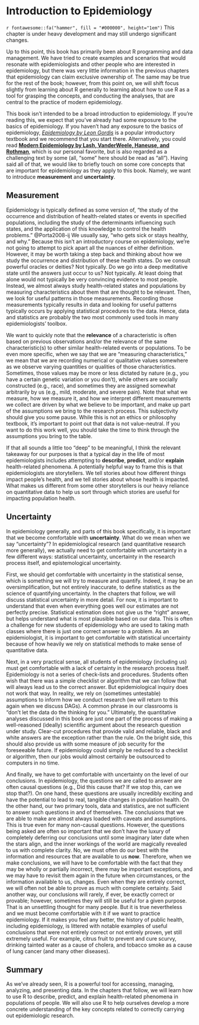 # Introduction to Epidemiology

<!-- 

Hidden comments placeholder

To preview:
bookdown::preview_chapter("chapters/10_part_intro_epi/01_intro_epi.Rmd")

👆**Here's what we did above:**

Need to add some pics and/or charts. See PPT slides 

-->

<p class="under-construction"> `r fontawesome::fa("hammer", fill = "#000000", height="1em")` This chapter is under heavy development and may still undergo significant changes. </p>

Up to this point, this book has primarily been about R programming and data management. We have tried to create examples and scenarios that would resonate with epidemiologists and other people who are interested in epidemiology, but there was very little information in the previous chapters that epidemiology can claim exclusive ownership of. The same may be true for the rest of the book; however, from this point on, we will shift focus slightly from learning about R generally to learning about how to use R as a tool for grasping the concepts, and conducting the analyses, that are central to the practice of modern epidemiology.

This book isn't intended to be a broad introduction to epidemiology. If you're reading this, we expect that you've already had some exposure to the basics of epidemiology. If you haven't had any exposure to the basics of epidemiology, [*Epidemiology by Leon Gordis*](https://www.us.elsevierhealth.com/gordis-epidemiology-9780323552295.html) is a popular introductory textbook and we recommend that you start there. Alternatively, you could read [**Modern Epidemiology by Lash, VanderWeele, Haneuse, and Rothman**](https://shop.lww.com/Modern-Epidemiology/p/9781451193282), which is our personal favorite, but is also regarded as a challenging text by some (all, "some" here should be read as "all"). Having said all of that, we would like to briefly touch on some core concepts that are important for epidemiology as they apply to this book. Namely, we want to introduce **measurement** and **uncertainty**.

## Measurement

Epidemiology is typically defined as some version of, "the study of the occurrence and distribution of health-related states or events in specified populations, including the study of the determinants influencing such states, and the application of this knowledge to control the health problems." @Porta2008-ij We usually say, "who gets sick or stays healthy, and why." Because this isn't an introductory course on epidemiology, we're not going to attempt to pick apart all the nuances of either definition. However, it may be worth taking a step back and thinking about how we study the occurrence and distribution of these health states. Do we consult powerful oracles or deities? Not typically. Do we go into a deep meditative state until the answers just occur to us? Not typically. At least doing that alone would not typically be very convincing evidence to most people. Instead, we almost always study health-related states and populations by measuring characteristics about them that are thought to be relevant. Then, we look for useful patterns in those measurements. Recording those measurements typically results in data and looking for useful patterns typically occurs by applying statistical procedures to the data. Hence, data and statistics are probably the two most commonly used tools in many epidemiologists' toolbox.

We want to quickly note that the **relevance** of a characteristic is often based on previous observations and/or the relevance of the same characteristic(s) to other similar health-related events or populations. To be even more specific, when we say that we are "measuring characteristics," we mean that we are recording numerical or qualitative values somewhere as we observe varying quantities or qualities of those characteristics. Sometimes, those values may be more or less dictated by nature (e.g., you have a certain genetic variation or you don't), while others are socially constructed (e.g., race), and sometimes they are assigned somewhat arbitrarily by us (e.g., mild, moderate, and severe pain). Note that what we measure, how we measure it, and how we interpret different measurements we collect are driven by what we believe to be important, and make up part of the assumptions we bring to the research process. This subjectivity should give you some pause. While this is not an ethics or philosophy textbook, it's important to point out that data is not value-neutral. If you want to do this work well, you should take the time to think through the assumptions you bring to the table.

If that all sounds a little too "deep" to be meaningful, I think the relevant takeaway for our purposes is that a typical day in the life of most epidemiologists includes attempting to **describe**, **predict**, and/or **explain** health-related phenomena. A potentially helpful way to frame this is that epidemiologists are storytellers. We tell stories about how different things impact people's health, and we tell stories about whose health is impacted. What makes us different from some other storytellers is our heavy reliance on quantitative data to help us sort through which stories are useful for impacting population health.

## Uncertainty

In epidemiology generally, and parts of this book specifically, it is important that we become comfortable with **uncertainty**. What do we mean when we say "uncertainty"? In epidemiological research (and quantitative research more generally), we actually need to get comfortable with uncertainty in a few different ways: statistical uncertainty, uncertainty in the research process itself, and epistemological uncertainty.

First, we should get comfortable with uncertainty in the statistical sense, which is something we will try to measure and quantify. Indeed, it may be an oversimplification, but not entirely inaccurate, to define statistics as the science of quantifying uncertainty. In the chapters that follow, we will discuss statistical uncertainty in more detail. For now, it is important to understand that even when everything goes well our estimates are not perfectly precise. Statistical estimation does not give us the "right" answer, but helps understand what is most plausible based on our data. This is often a challenge for new students of epidemiology who are used to taking math classes where there is just one correct answer to a problem. As an epidemiologist, it is important to get comfortable with statistical uncertainty because of how heavily we rely on statistical methods to make sense of quantitative data.

Next, in a very practical sense, all students of epidemiology (including us) must get comfortable with a lack of certainty in the research process itself. Epidemiology is not a series of check-lists and procedures. Students often wish that there was a simple checklist or algorithm that we can follow that will always lead us to the correct answer. But epidemiological inquiry does not work that way. In reality, we rely on (sometimes untestable) assumptions to inform how we conduct research (we will return to this again when we discuss DAGs). A common phrase in our classrooms is "don't let the data do the thinking for you." Ultimately, the quantitative analyses discussed in this book are just one part of the process of making a well-reasoned (ideally) scientific argument about the research question under study. Clear-cut procedures that provide valid and reliable, black and white answers are the exception rather than the rule. On the bright side, this should also provide us with some measure of job security for the foreseeable future. If epidemiology could simply be reduced to a checklist or algorithm, then our jobs would almost certainly be outsourced to computers in no time.

And finally, we have to get comfortable with uncertainty on the level of our conclusions. In epidemiology, the questions we are called to answer are often causal questions (e.g., Did this cause that? If we stop this, can we stop that?). On one hand, these questions are usually incredibly exciting and have the potential to lead to real, tangible changes in population health. On the other hand, our two primary tools, data and statistics, are not sufficient to answer such questions in and of themselves. The conclusions that we are able to make are almost always loaded with caveats and assumptions. This is true even for many non-causal questions. However, the questions being asked are often so important that we don't have the luxury of completely deferring our conclusions until some imaginary later date when the stars align, and the inner workings of the world are magically revealed to us with complete clarity. No, we must often do our best with the information and resources that are available to us **now**. Therefore, when we make conclusions, we will have to be comfortable with the fact that they may be wholly or partially incorrect, there may be important exceptions, and we may have to revisit them again in the future when circumstances, or the information available to us, changes. Even when they are entirely correct, we will often not be able to prove as much with complete certainty. Said another way, our conclusions will rarely, if ever, be exactly correct or provable; however, sometimes they will still be useful for a given purpose. That is an unsettling thought for many people. But it is true nevertheless and we must become comfortable with it if we want to practice epidemiology. If it makes you feel any better, the history of public health, including epidemiology, is littered with notable examples of useful conclusions that were not entirely correct or not entirely proven, yet still extremely useful. For example, citrus fruit to prevent and cure scurvy, drinking tainted water as a cause of cholera, and tobacco smoke as a cause of lung cancer (and many other diseases).

## Summary

As we've already seen, R is a powerful tool for accessing, managing, analyzing, and presenting data. In the chapters that follow, we will learn how to use R to describe, predict, and explain health-related phenomena in populations of people. We will also use R to help ourselves develop a more concrete understanding of the key concepts related to correctly carrying out epidemiologic research.
